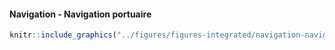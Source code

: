 #### Navigation - Navigation portuaire {-}


<!-- -------------------------------------------------- -->

```r
knitr::include_graphics("../figures/figures-integrated/navigation-navigation_portuaire.png")
```

<br>
